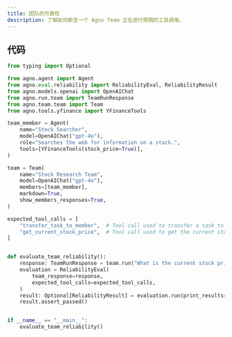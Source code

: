 ```yaml
---
title: 团队的可靠性
description: 了解如何断言一个 Agno Team 正在进行预期的工具调用。
---
```


## 代码

```python
from typing import Optional

from agno.agent import Agent
from agno.eval.reliability import ReliabilityEval, ReliabilityResult
from agno.models.openai import OpenAIChat
from agno.run.team import TeamRunResponse
from agno.team.team import Team
from agno.tools.yfinance import YFinanceTools

team_member = Agent(
    name="Stock Searcher",
    model=OpenAIChat("gpt-4o"),
    role="Searches the web for information on a stock.",
    tools=[YFinanceTools(stock_price=True)],
)

team = Team(
    name="Stock Research Team",
    model=OpenAIChat("gpt-4o"),
    members=[team_member],
    markdown=True,
    show_members_responses=True,
)

expected_tool_calls = [
    "transfer_task_to_member",  # Tool call used to transfer a task to a Team member
    "get_current_stock_price",  # Tool call used to get the current stock price of a stock
]


def evaluate_team_reliability():
    response: TeamRunResponse = team.run("What is the current stock price of NVDA?")
    evaluation = ReliabilityEval(
        team_response=response,
        expected_tool_calls=expected_tool_calls,
    )
    result: Optional[ReliabilityResult] = evaluation.run(print_results=True)
    result.assert_passed()


if __name__ == "__main__":
    evaluate_team_reliability()
```